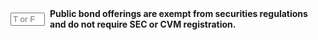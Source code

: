::: {.question-block}

<form onsubmit="event.preventDefault(); checkAnswerBox('module6_tf_q33','F')" style="display: flex; align-items: center; gap: 8px;">
<input type="text" id="module6_tf_q33" name="module6_tf_q33" maxlength="1" placeholder="T or F" style="width: 55px;" data-correct-answer="F" /> 
<label for="module6_tf_q33"><strong>Public bond offerings are exempt from securities regulations and do not require SEC or CVM registration.</strong></label>
</form>

<div id="feedback-module6_tf_q33" class="feedback" data-status="" style="display:none;">
This is FALSE. Public offerings are strictly regulated and require registration and disclosure to investors.
</div>

:::
